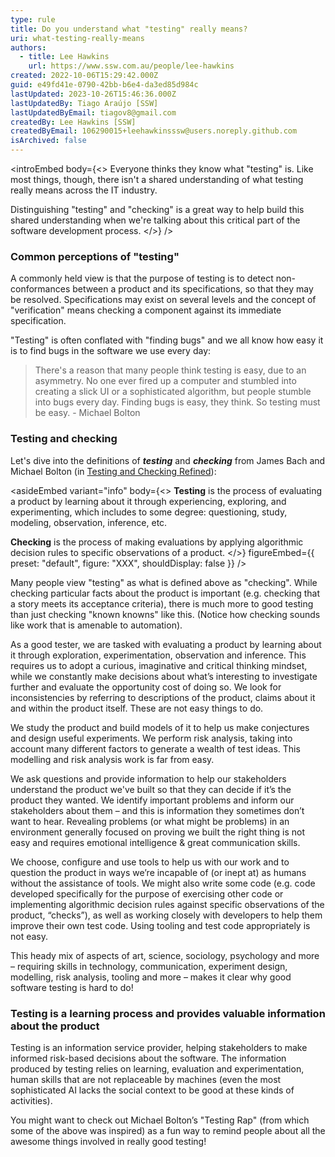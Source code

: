 ```yaml
---
type: rule
title: Do you understand what "testing" really means?
uri: what-testing-really-means
authors:
  - title: Lee Hawkins
    url: https://www.ssw.com.au/people/lee-hawkins
created: 2022-10-06T15:29:42.000Z
guid: e49fd41e-0790-42bb-b6e4-da3ed85d984c
lastUpdated: 2023-10-26T15:46:36.000Z
lastUpdatedBy: Tiago Araújo [SSW]
lastUpdatedByEmail: tiagov8@gmail.com
createdBy: Lee Hawkins [SSW]
createdByEmail: 106290015+leehawkinsssw@users.noreply.github.com
isArchived: false
---
```

<introEmbed
  body={<>
Everyone thinks they know what "testing" is. Like most things, though, there isn't a shared understanding of what testing really means across the IT industry.

Distinguishing "testing" and "checking" is a great way to help build this shared understanding when we're talking about this critical part of the software development process.
  </>}
/>
### Common perceptions of "testing"

A commonly held view is that the purpose of testing is to detect non-conformances between a product and its specifications, so that they may be resolved. Specifications may exist on several levels and the concept of "verification" means checking a component against its immediate specification.

"Testing" is often conflated with "finding bugs" and we all know how easy it is to find bugs in the software we use every day:


> There's a reason that many people think testing is easy, due to an asymmetry. No one ever fired up a computer and stumbled into creating a slick UI or a sophisticated algorithm, but people stumble into bugs every day. Finding bugs is easy, they think. So testing must be easy.
>     - Michael Bolton

### Testing and checking

Let's dive into the definitions of ***testing*** and ***checking*** from James Bach and Michael Bolton (in [Testing and Checking Refined](https://www.satisfice.com/blog/archives/856)):

<asideEmbed
  variant="info"
  body={<>
    **Testing** is the process of evaluating a product by learning about it through experiencing, exploring, and experimenting, which includes to some degree: questioning, study, modeling, observation, inference, etc.

**Checking** is the process of making evaluations by applying algorithmic decision rules to specific observations of a product.
  </>}
  figureEmbed={{
    preset: "default",
    figure: "XXX",
    shouldDisplay: false
  }}
/>

Many people view "testing" as what is defined above as "checking". While checking particular facts about the product is important (e.g. checking that a  story meets its acceptance criteria), there is much more to good testing than just checking "known knowns" like this. (Notice how checking sounds like work that is amenable to automation).

As a good tester, we are tasked with evaluating a product by learning about it through exploration, experimentation, observation and inference. This requires us to adopt a curious, imaginative and critical thinking mindset, while we constantly make decisions about what’s interesting to investigate further and evaluate the opportunity cost of doing so. We look for inconsistencies by referring to descriptions of the product, claims about it and within the product itself. These are not easy things to do.

We study the product and build models of it to help us make conjectures and design useful experiments. We perform risk analysis, taking into account many different factors to generate a wealth of test ideas. This modelling and risk analysis work is far from easy.

We ask questions and provide information to help our stakeholders understand the product we've built so that they can decide if it’s the product they wanted. We identify important problems and inform our stakeholders about them – and this is information they sometimes don’t want to hear. Revealing problems (or what might be problems) in an environment generally focused on proving we built the right thing is not easy and requires emotional intelligence & great communication skills.

We choose, configure and use tools to help us with our work and to question the product in ways we’re incapable of (or inept at) as humans without the assistance of tools. We might also write some code (e.g. code developed specifically for the purpose of exercising other code or implementing algorithmic decision rules against specific observations of the product, “checks”), as well as working closely with developers to help them improve their own test code. Using tooling and test code appropriately is not easy.

This heady mix of aspects of art, science, sociology, psychology and more – requiring skills in technology, communication, experiment design, modelling, risk analysis, tooling and more – makes it clear why good software testing is hard to do!

### Testing is a learning process and provides valuable information about the product

Testing is an information service provider, helping stakeholders to make informed risk-based decisions about the software. The information produced by testing relies on learning, evaluation and experimentation, human skills that are not replaceable by machines (even the most sophisticated AI lacks the social context to be good at these kinds of activities).

You might want to check out Michael Bolton’s "Testing Rap" (from which some of the above was inspired) as a fun way to remind people about all the awesome things involved in really good testing!

<youtubeEmbed url="https://youtu.be/KePxuKpwqoI" description="Video: Michael Bolton's Hamilton Inspired Rap From TestBash Manchester (2 min)" />
